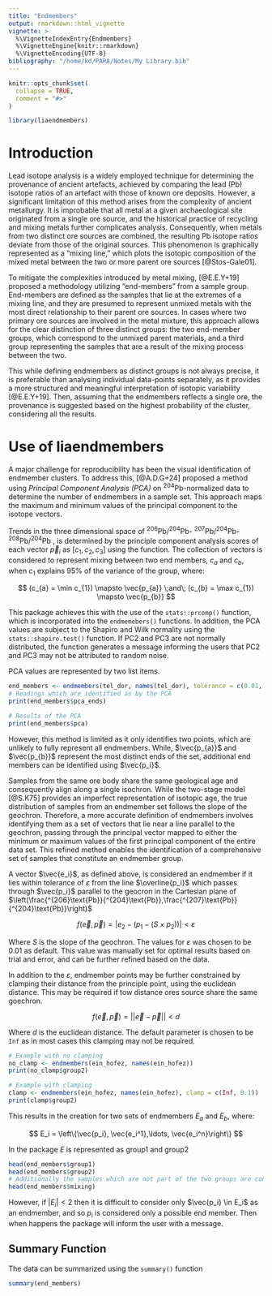 ```yaml
---
title: "Endmembers"
output: rmarkdown::html_vignette
vignette: >
  %\VignetteIndexEntry{Endmembers}
  %\VignetteEngine{knitr::rmarkdown}
  %\VignetteEncoding{UTF-8}
bibliography: "/home/kd/PARA/Notes/My Library.bib"
---
```


```r
knitr::opts_chunk$set(
  collapse = TRUE,
  comment = "#>"
)
```


```r
library(liaendmembers)
```

# Introduction

Lead isotope analysis is a widely employed technique for determining the provenance of ancient artefacts, achieved by comparing the lead (Pb) isotope ratios of an artefact with those of known ore deposits.
However, a significant limitation of this method arises from the complexity of ancient metallurgy.
It is improbable that all metal at a given archaeological site originated from a single ore source, and the historical practice of recycling and mixing metals further complicates analysis.
Consequently, when metals from two distinct ore sources are combined, the resulting Pb isotope ratios deviate from those of the original sources.
This phenomenon is graphically represented as a “mixing line,” which plots the isotopic composition of the mixed metal between the two or more
parent ore sources [@Stos-Gale01].

To mitigate the complexities introduced by metal mixing, [@E.E.Y+19] proposed a methodology utilizing "end-members" from a sample group.
End-members are defined as the samples that lie at the extremes of a mixing line, and they are presumed to represent unmixed metals with the most direct relationship to their parent ore sources.
In cases where two primary ore sources are involved in the metal mixture, this approach allows for the clear distinction of three distinct groups: the two end-member groups, which correspond to the unmixed parent materials, and a third group representing the samples that are a result of the mixing process between the two.

This while defining endmembers as distinct groups is not always precise, it is preferable than analysing individual data-points separately, as it provides a more structured and meaningful interpretation of isotopic variability [@E.E.Y+19].
Then, assuming that the endmembers reflects a single ore, the provenance is suggested based on the highest probability of the cluster, considering all the results.

# Use of liaendmembers

A major challenge for reproducibility has been the visual identification of endmember clusters. To address this, [@A.D.G+24] proposed a method using *Principal Component Analysis (PCA)* on <sup>204</sup>Pb-normalized data to determine the number of endmembers in a sample set. This approach maps the maximum and minimum values of the principal component to the isotope vectors.

Trends in the three dimensional space of
<sup>206</sup>Pb/<sup>204</sup>Pb-
<sup>207</sup>Pb/<sup>204</sup>Pb-
<sup>208</sup>Pb/<sup>204</sup>Pb
, is determined by the principle component analysis scores of each vector $\vec{p}_{i}$ as $[c_1, c_2, c_3]$ using the \texttt{stat::prcomp()} function.
The collection of vectors is considered to represent mixing between two end members, $c_a$ and $c_b$, when $c_1$ explains 95\% of the variance of the group,
where:

$$
	(c_{a} = \min c_{1}) \mapsto \vec{p_{a}} \;and\;
	(c_{b} = \max c_{1}) \mapsto \vec{p_{b}}
$$


This package achieves this with the use of the `stats::prcomp()` function, which is incorporated into the `endmemebers()` functions.
In addition, the PCA values are subject to the Shapiro and Wilk normality using the `stats::shapiro.test()` function.
If PC2 and PC3 are not normally distributed, the function generates a message informing the users that PC2 and PC3 may not be attributed to random noise.


PCA values are represented by two list items.

```r
end_members <- endmembers(tel_dor, names(tel_dor), tolerance = c(0.01, 0.01))
# Readings which are identified as by the PCA
print(end_members$pca_ends)

# Results of the PCA
print(end_members$pca)

```

However, this method is limited as it only identifies two points, which are unlikely to fully represent all endmembers.
While, $\vec{p_{a}}$ and $\vec{p_{b}}$ represent the most distinct ends of the set, additional end members can be identified using $\vec{p_i}$.

Samples from the same ore body share the same geological age and consequently align along a single isochron. While the two-stage model [@S.K75] provides an imperfect representation of isotopic age, the true distribution of samples from an endmember set follows the slope of the geochron. Therefore, a more accurate definition of endmembers involves identifying them as a set of vectors that lie near a line parallel to the geochron, passing through the principal vector mapped to either the minimum or maximum values of the first principal component of the entire data set. This refined method enables the identification of a comprehensive set of samples that constitute an endmember group.

A vector $\vec{e_i}$, as defined above,  is considered an endmember if it lies within tolerance of $\varepsilon$ from the line $\overline{p_i}$ which passes through $\vec{p_i}$ parallel to the geocron  in the Cartesian plane of $\left(\frac{^{206}\text{Pb}}{^{204}\text{Pb}},\frac{^{207}\text{Pb}}{^{204}\text{Pb}}\right)$

$$
f(\vec{e}, \vec{p}) = |e_2 - (p_1 - (S\times p_2))| < \varepsilon
$$

Where $S$ is the slope of the geochron.
The values for $\varepsilon$ was chosen to be 0.01 as default.
This value was manually set for optimal results based on trial and error, and can be further refined based on the data.

In addition to the $\varepsilon$, endmember points may be further constrained by clamping their distance from the principle point, using the euclidean distance.
This may be required if tow distance ores source share the same goechron.

$$
f(\vec{e}, \vec{p}) = ||\vec{e} - \vec{p}|| < d
$$

Where $d$ is the euclidean distance. The default parameter is chosen to be `Inf` as in most cases this clamping may not be required.

```r
# Example with no clamping
no_clamp <- endmembers(ein_hofez, names(ein_hofez))
print(no_clamp$group2)

# Example with clamping
clamp <- endmembers(ein_hofez, names(ein_hofez), clamp = c(Inf, 0.1))
print(clamp$group2)

```

This results in the creation for two sets of endmembers $E_a$ and $E_b$, where:

$$
	E_i = \left\{\vec{p_i}, \vec{e_i^1},\ldots, \vec{e_i^n}\right\}
$$

In the package $E$ is represented as group1 and group2

```r
head(end_members$group1)
head(end_members$group2)
# Additionally the samples which are not part of the two groups are considered as mixing
head(end_members$mixing)
```

However, if $|E_i| < 2$ then it is difficult to consider only $\vec{p_i} \in E_i$ as an endmember, and so $p_i$ is considered only a possible end member.
Then when happens the package will inform the user with a message.

## Summary Function

The data can be summarized using the `summary()` function

```r
summary(end_members)
```

